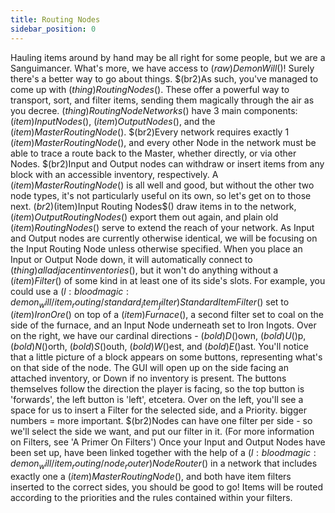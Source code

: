 ```yaml
---
title: Routing Nodes
sidebar_position: 0
---
```



Hauling items around by hand may be all right for some people, but we are a Sanguimancer. What's more, we have access to $(raw)Demon Will$()! Surely there's a better way to go about things. $(br2)As such, you've managed to come up with $(thing)Routing Nodes$(). These offer a powerful way to transport, sort, and filter items, sending them magically through the air as you decree.
$(thing)Routing Node Networks$() have 3 main components: $(item)Input Nodes$(), $(item)Output Nodes$(), and the $(item)Master Routing Node$(). $(br2)Every network requires exactly 1 $(item)Master Routing Node$(), and every other Node in the network must be able to trace a route back to the Master, whether directly, or via other Nodes. $(br2)Input and Output nodes can withdraw or insert items from any block with an accessible inventory, respectively.
A $(item)Master Routing Node$() is all well and good, but without the other two node types, it's not particularly useful on its own, so let's get on to those next. $(br2)$(item)Input Routing Nodes$() draw items in to the network, $(item)Output Routing Nodes$() export them out again, and plain old $(item)Routing Nodes$() serve to extend the reach of your network. As Input and Output nodes are currently otherwise identical, we will be focusing on the Input Routing Node unless otherwise specified.
When you place an Input or Output Node down, it will automatically connect to $(thing)all adjacent inventories$(), but it won't do anything without a $(item)Filter$() of some kind in at least one of its side's slots. For example, you could use a $(l:bloodmagic:demon_will/item_routing/standard_item_filter)Standard Item Filter$() set to $(item)Iron Ore$() on top of a $(item)Furnace$(), a second filter set to coal on the side of the furnace, and an Input Node underneath set to Iron Ingots.
Over on the right, we have our cardinal directions - $(bold)D$()own, $(bold)U$()p, $(bold)N$()orth, $(bold)S$()outh, $(bold)W$()est, and $(bold)E$()ast. You'll notice that a little picture of a block appears on some buttons, representing what's on that side of the node. The GUI will open up on the side facing an attached inventory, or Down if no inventory is present. The buttons themselves follow the direction the player is facing, so the top button is 'forwards', the left button is 'left', etcetera.
Over on the left, you'll see a space for us to insert a Filter for the selected side, and a Priority. bigger numbers = more important. $(br2)Nodes can have one filter per side - so we'll select the side we want, and put our filter in it. (For more information on Filters, see 'A Primer On Filters')
Once your Input and Output Nodes have been set up, have been linked together with the help of a $(l:bloodmagic:demon_will/item_routing/node_router)Node Router$() in a network that includes exactly one a $(item)Master Routing Node$(),  and both have item filters inserted to the correct sides, you should be good to go! Items will be routed according to the priorities and the rules contained within your filters.
